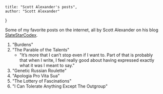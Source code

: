     title: "Scott Alexander's posts", 
    author: "Scott Alexander"
}

Some of my favorite posts on the internet, all by Scott Alexander on his blog 
[SlateStarCodex](https://slatestarcodex.com/). 

1. "Burdens" 
2. "The Parable of the Talents" 
    - "It’s more that I can’t stop even if I want to. Part of that is probably
      that when I write, I feel really good about having expressed exactly what 
      it was I meant to say."
3. "Genetic Russian Roulette" 
4. "Apologia Pro Vita Sua"
5. "The Lottery of Fascinations"
6. "I Can Tolerate Anything Except The Outgroup"